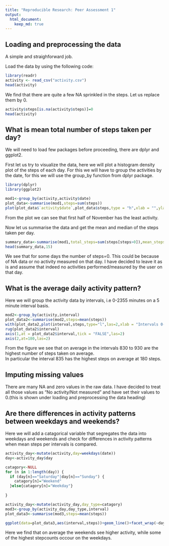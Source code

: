 ```yaml
---
title: "Reproducible Research: Peer Assessment 1"
output: 
  html_document:
    keep_md: true
---
```



## Loading and preprocessing the data  

A simple and straighforward job. 

Load the data by using the following code:
```r
library(readr)
activity <- read_csv("activity.csv")
head(activity)
```

We find that there are quite a few NA sprinkled in the steps. Let us replace them by 0.
```r
activity$steps[is.na(activity$steps)]=0
head(activity)
```

## What is mean total number of steps taken per day?

We will need to load few packages before proceeding, there are dplyr and ggplot2.  

First let us try to visualize the data, here we will plot a histogram density plot of the steps of each day.
For this we will have to group the activities by the date, for this we will use the group_by function from dplyr package.
```r
library(dplyr)
library(ggplot2)
```

```r
mod1<-group_by(activity,activity$date)
plot_data<-summarise(mod1,steps=sum(steps))
plot(plot_data$`activity$date`,plot_data$steps,type = "h",xlab = "",ylab = "No. of Steps",main="Total number of steps taken each day",lwd=5)
```

From the plot we can see that first half of November has the least activity.

Now let us summarise the data and get the mean and median of the steps taken per day.
```r
summary_data<-summarise(mod1,total_steps=sum(steps[steps>0]),mean_steps=mean(steps[steps>0]),median_steps=median(steps[steps>0]))
head(summary_data,15)
```

We see that for some days the number of steps=0. This could be because of NA data or no activity measured on that day. I have decided to leave it as is and assume that indeed no activities performed/measured by the user on that day.

## What is the average daily activity pattern?

Here we will group the activity data by intervals, i.e 0-2355 minutes on a 5 minute interval basis.
```r
mod2<-group_by(activity,interval)
plot_data2<-summarise(mod2,steps=mean(steps))
with(plot_data2,plot(interval,steps,type="l",las=2,xlab = "Intervals 0-2355",ylab = "Average steps",main="Time series plot of 5-minute interval (x-axis) and the average number of steps taken ,\naveraged across all days (y-axis)"))
rug(plot_data2$interval)
axis(1,at = plot_data2$interval,tick = "FALSE",las=2)
axis(2,at=180,las=2)

```

From the figure we see that on average in the intervals 830 to 930 are the highest number of steps taken on average.  
In particular the interval 835 has the highest steps on average at 180 steps.

## Imputing missing values

There are many NA and zero values in the raw data. I have decided to treat all those values as "No activity/Not measured" and have set their values to 0.(this is shown under loading and preprocessing the data heading)

## Are there differences in activity patterns between weekdays and weekends?

Here we will add a catagorical variable that segregates the data into weekdays and weekends and check for differences in activity patterns when mean steps per intervals is compared.
```r
activity_day<-mutate(activity,day=weekdays(date))
day<-activity_day$day

catagory<-NULL
for (n in 1:length(day)) {
  if (day[n]=="Saturday"|day[n]=="Sunday") {
    catagory[n]="Weekend"
  }else{catagory[n]="Weekday"}
  
}

activity_day<-mutate(activity_day,day_type=catagory)
mod3<-group_by(activity_day,day_type,interval)
plot_data3<-summarise(mod3,steps=mean(steps))

ggplot(data=plot_data3,aes(interval,steps))+geom_line()+facet_wrap(~day_type)

```
Here we find that on average the weekends see higher activity, while some of the highest stepcounts occour on the weekdays.



